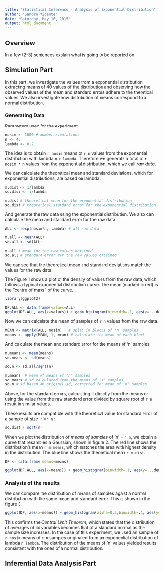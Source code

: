 ---
title: "Statistical Inference - Analysis of Exponential Distribution"
author: "Sandro Vicente"
date: "Saturday, May 16, 2015"
output: html_document
---
## Overview

 In a few (2-3) sentences explain what is going to be reported on.

## Simulation Part

In this part, we investigate the values from a exponential distribution, extracting means of 40 values of the distribution and observing how the observed values of the mean and standard errors adhere to the theretical values. We also investigate how distribution of means correspond to a normal distribution.

### Generating Data

Parameters used for the experiment

```{r}
nosim <- 1000 # number simulations
n <- 40
lambda <- 0.2 
```

The idea is to obtain `r nosim` means of `r n` values from the exponential distribution with lambda = `r lambda`. 
Therefore we generate a total of `r nosim * n` values from the exponential distribution, which we call *raw data*.

We can calculate the theoretical mean and standard deviations, which for exponential distributions, are based on lambda: 

```{r}
m.dist <- 1/lambda
sd.dist <- 1/lambda

m.dist # theoretical mean for the exponential distribution 
sd.dist # theoretical standard error for the exponential distribution
```

And generate the raw data using the exponential distribution. 
We also can calculate the mean and standard error for the raw data.

```{r}
ALL <- rexp(nosim*n, lambda) # all raw data

m.all <- mean(ALL)
sd.all <- sd(ALL)

m.all # mean for the raw values obtained
sd.all # standard error for the raw values obtained
```

We can see that the theoretical mean and standard deviations match the values for the raw data.

The Figure 1 shows a plot of the density of values from the raw data, which follows a typical exponential distribution curve.
The mean (marked in red) is the "centre of mass" of the curve.

```{r}
library(ggplot2)

DF.ALL <- data.frame(values=ALL)
ggplot(DF.ALL, aes(x=values)) + geom_histogram(binwidth=.1, aes(y= ..density..)) + xlim(0, 35) + xlab("All values") + ggtitle("Figure 1 - Density of raw samples") + geom_vline(aes(xintercept=5), colour="red")
```

Now we can calculate the mean of samples of `r n` values from the raw data. 

```{r}
MEAN <- matrix(ALL, nosim)   # split in blocks of 'n' samples
means <- apply(MEAN, 1, mean) # calculate the mean of each block
```


And calculate the mean and standard error for the means of 'n' samples
```{r}

m.means <- mean(means) 
sd.means <- sd(means) 

sd.n <- sd.all/sqrt(n) 

m.means  # mean of means of 'n' samples
sd.means # sd calculated from the means of 'n' samples
sd.n # sd based on original sd, corrected for mean of 'n' samples
```
Above, for the standard errors, calculating it directly from the means or using the value from the raw standard error divided by square root of `r n` result in similar values.

These results are compatible with the theoretical value for standard error of a sample of size 'n'=`r n` :
```{r}
sd.dist / sqrt(n) 
```

When we plot the distribution of *means of samples* of 'n' = `r n`, we obtain a curve that resambles a Gaussian, shown in figure 2. 
The red line shows the distribution's mean `r m.means`, which matches the area with highest density in the distribution. The blue line shows the theoretical mean `r m.dist`.

```{r}
DF <- data.frame(means=means)

ggplot(DF.ALL, aes(x=means)) + geom_histogram(binwidth=.1, aes(y= ..density..)) + ggtitle("Figure 2 - Density of means of 'n' samples") + geom_vline(aes(xintercept=m.means), colour="red") + geom_vline(aes(xintercept=m.dist), colour="blue")

```


### Analysis of the results

We can compare the distribution of means of samples agaist a normal distribution with the same mean and standard error. This is shown in the figure 3.

```{r}

ggplot(DF, aes(x=means)) + geom_histogram(alpha=0.3,binwidth=.1, aes(y= ..density..)) + stat_function(fun=dnorm, args=list(mean=m.means, sd=sd.means)) + ggtitle("Figure 3 - Means of 'n' samples against normal distribution ") 
```

This confirms the *Central Limit Theorem*, which states that the distribution of averages of iid variables becomes that of a standard normal as the sample size increases. 
In the case of this experiment, we used an sample of `r nosim` means of `r n` samples originated from an exponential distribution of lambda `r lambda`. The distribution of the means of 'n' values yielded results consistent with the ones of a normal distribution.

## Inferential Data Analysis Part


